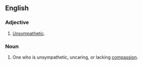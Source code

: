 ==English==

===Adjective===
{{en-adj|-}}

# [[unsympathetic|Unsympathetic]].

===Noun===
{{en-noun}}

# One who is unsympathetic, uncaring, or lacking [[compassion]].